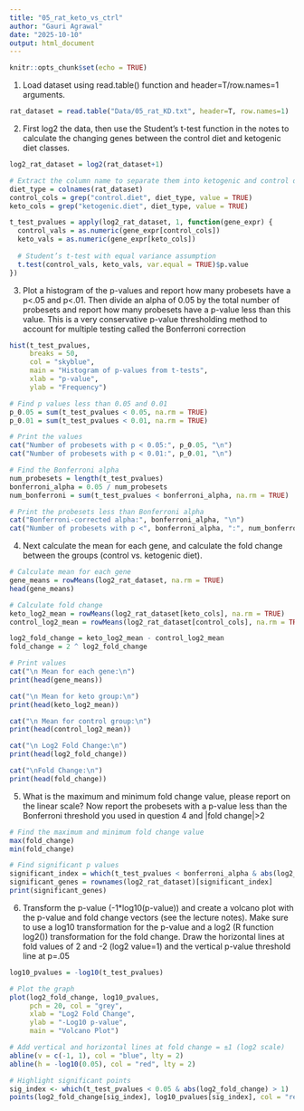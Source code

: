 ```yaml
---
title: "05_rat_keto_vs_ctrl"
author: "Gauri Agrawal"
date: "2025-10-10"
output: html_document
---
```


```r
knitr::opts_chunk$set(echo = TRUE)
```

1. Load dataset using read.table() function and header=T/row.names=1 arguments.
```r
rat_dataset = read.table("Data/05_rat_KD.txt", header=T, row.names=1)
```

2. First log2 the data, then use the Student’s t-test function in the notes to calculate the changing genes between the control diet and ketogenic diet classes.  
```r
log2_rat_dataset = log2(rat_dataset+1)

# Extract the column name to separate them into ketogenic and control diet
diet_type = colnames(rat_dataset)
control_cols = grep("control.diet", diet_type, value = TRUE)
keto_cols = grep("ketogenic.diet", diet_type, value = TRUE)

t_test_pvalues = apply(log2_rat_dataset, 1, function(gene_expr) {
  control_vals = as.numeric(gene_expr[control_cols])
  keto_vals = as.numeric(gene_expr[keto_cols])
  
  # Student’s t-test with equal variance assumption
  t.test(control_vals, keto_vals, var.equal = TRUE)$p.value
})

```

3. Plot a histogram of the p-values and report how many probesets have a p<.05 and p<.01.  Then divide an alpha of 0.05 by the total number of probesets and report how many probesets have a p-value less than this value.  This is a very conservative p-value thresholding method to account for multiple testing called the Bonferroni correction 
```r
hist(t_test_pvalues,
     breaks = 50,
     col = "skyblue",
     main = "Histogram of p-values from t-tests",
     xlab = "p-value",
     ylab = "Frequency")

# Find p values less than 0.05 and 0.01
p_0.05 = sum(t_test_pvalues < 0.05, na.rm = TRUE)
p_0.01 = sum(t_test_pvalues < 0.01, na.rm = TRUE)

# Print the values
cat("Number of probesets with p < 0.05:", p_0.05, "\n")
cat("Number of probesets with p < 0.01:", p_0.01, "\n")

# Find the Bonferroni alpha
num_probesets = length(t_test_pvalues)
bonferroni_alpha = 0.05 / num_probesets
num_bonferroni = sum(t_test_pvalues < bonferroni_alpha, na.rm = TRUE)

# Print the probesets less than Bonferroni alpha 
cat("Bonferroni-corrected alpha:", bonferroni_alpha, "\n")
cat("Number of probesets with p <", bonferroni_alpha, ":", num_bonferroni, "\n")

```

4. Next calculate the mean for each gene, and calculate the fold change between the groups (control vs. ketogenic diet).  
```r
# Calculate mean for each gene
gene_means = rowMeans(log2_rat_dataset, na.rm = TRUE)
head(gene_means)

# Calculate fold change
keto_log2_mean = rowMeans(log2_rat_dataset[keto_cols], na.rm = TRUE)
control_log2_mean = rowMeans(log2_rat_dataset[control_cols], na.rm = TRUE)

log2_fold_change = keto_log2_mean - control_log2_mean 
fold_change = 2 ^ log2_fold_change

# Print values
cat("\n Mean for each gene:\n")
print(head(gene_means)) 

cat("\n Mean for keto group:\n")
print(head(keto_log2_mean))

cat("\n Mean for control group:\n")
print(head(control_log2_mean))

cat("\n Log2 Fold Change:\n")
print(head(log2_fold_change))

cat("\nFold Change:\n")
print(head(fold_change))

```

5. What is the maximum and minimum fold change value, please report on the linear scale?  Now report the probesets with a p-value less than the Bonferroni threshold you used in question 4 and |fold change|>2
```r
# Find the maximum and minimum fold change value
max(fold_change)
min(fold_change)

# Find significant p values 
significant_index = which(t_test_pvalues < bonferroni_alpha & abs(log2_fold_change) > 1)
significant_genes = rownames(log2_rat_dataset)[significant_index]
print(significant_genes)

```

6. Transform the p-value (-1*log10(p-value)) and create a volcano plot with the p-value and fold change vectors (see the lecture notes).  Make sure to use a log10 transformation for the p-value and a log2 (R function log2()) transformation for the fold change.  Draw the horizontal lines at fold values of 2 and -2 (log2 value=1) and the vertical p-value threshold line at p=.05
```r
log10_pvalues = -log10(t_test_pvalues)

# Plot the graph
plot(log2_fold_change, log10_pvalues,
     pch = 20, col = "grey",
     xlab = "Log2 Fold Change",
     ylab = "-Log10 p-value",
     main = "Volcano Plot")

# Add vertical and horizontal lines at fold change = ±1 (log2 scale)
abline(v = c(-1, 1), col = "blue", lty = 2)
abline(h = -log10(0.05), col = "red", lty = 2)

# Highlight significant points
sig_index <- which(t_test_pvalues < 0.05 & abs(log2_fold_change) > 1)
points(log2_fold_change[sig_index], log10_pvalues[sig_index], col = "red", pch = 20)

```
